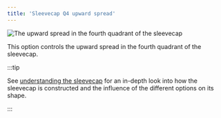```yaml
---
title: 'Sleevecap Q4 upward spread'
---
```


![The upward spread in the fourth quadrant of the sleevecap](./sleevecapq4spread1.svg)

This option controls the upward spread in the fourth quadrant of the sleevecap.

:::tip

See [understanding the sleevecap](/docs/designs/brian/options#understanding-the-sleevecap) for an in-depth
look into how the sleevecap is constructed and the influence of the different options on its shape.

:::
